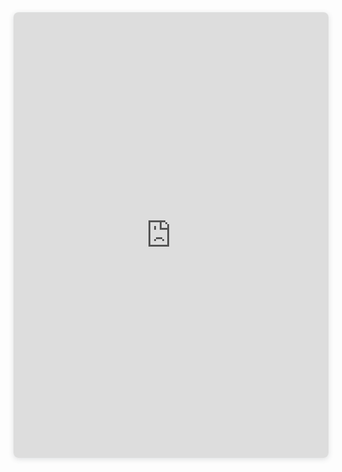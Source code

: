 <div style="position: relative; width: 100%; height: 0; padding-top: 141.4286%;
 padding-bottom: 0; box-shadow: 0 2px 8px 0 rgba(63,69,81,0.16); margin-top: 0em; margin-bottom: 0.9em; overflow: hidden;
 border-radius: 8px; will-change: transform;">
  <iframe loading="lazy" style="position: absolute; width: 100%; height: 100%; top: 0; left: 0; border: none; padding: 0;margin: 0;"
    src="https://www.canva.com/design/DAGlqUsTBbA/50JHlSez5W-4WCqwYQIEDQ/view?embed" allowfullscreen="allowfullscreen" allow="fullscreen">
  </iframe>
</div>
<a href="https:&#x2F;&#x2F;www.canva.com&#x2F;design&#x2F;DAGlqUsTBbA&#x2F;50JHlSez5W-4WCqwYQIEDQ&#x2F;view?utm_content=DAGlqUsTBbA&amp;utm_campaign=designshare&amp;utm_medium=embeds&amp;utm_source=link" target="_blank" rel="noopener">
